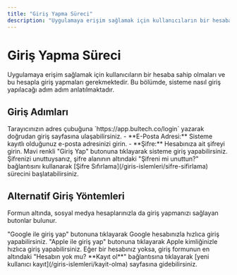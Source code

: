 ```yaml
---
title: "Giriş Yapma Süreci"
description: "Uygulamaya erişim sağlamak için kullanıcıların bir hesaba sahip olmaları ve bu hesapla giriş yapmaları gerekmektedir. Bu bölümde, sisteme nasıl giriş yapılacağı adım adım anlatılmaktadır."
---
```


# Giriş Yapma Süreci

Uygulamaya erişim sağlamak için kullanıcıların bir hesaba sahip olmaları ve bu hesapla giriş yapmaları gerekmektedir. Bu bölümde, sisteme nasıl giriş yapılacağı adım adım anlatılmaktadır.

## Giriş Adımları

<Steps>
  <Step title="Giriş Sayfasına Ulaşın">
    Tarayıcınızın adres çubuğuna `https://app.bultech.co/login` yazarak doğrudan giriş sayfasına ulaşabilirsiniz.
  </Step>
  <Step title="Bilgilerinizi Girin">
    - **E-Posta Adresi:** Sisteme kayıtlı olduğunuz e-posta adresinizi girin.
    - **Şifre:** Hesabınıza ait şifreyi girin.
  </Step>
  <Step title="Giriş Yapın">
    Mavi renkli "Giriş Yap" butonuna tıklayarak sisteme giriş yapabilirsiniz.
  </Step>
</Steps>

<Tip>
  Şifrenizi unuttuysanız, şifre alanının altındaki "Şifreni mi unuttun?" bağlantısını kullanarak [Şifre Sıfırlama](/giris-islemleri/sifre-sifirlama) sürecini başlatabilirsiniz.
</Tip>

## Alternatif Giriş Yöntemleri

Formun altında, sosyal medya hesaplarınızla da giriş yapmanızı sağlayan butonlar bulunur.

<CardGroup cols={2}>
  <Card title="Google ile Giriş Yap" icon="google">
    "Google ile giriş yap" butonuna tıklayarak Google hesabınızla hızlıca giriş yapabilirsiniz.
  </Card>
  <Card title="Apple ile Giriş Yap" icon="apple">
    "Apple ile giriş yap" butonuna tıklayarak Apple kimliğinizle hızlıca giriş yapabilirsiniz.
  </Card>
</CardGroup>

<Note>
  Eğer bir hesabınız yoksa, giriş formunun en altındaki "Hesabın yok mu? **Kayıt ol**" bağlantısına tıklayarak [yeni kullanıcı kayıt](/giris-islemleri/kayit-olma) sayfasına gidebilirsiniz.
</Note>

